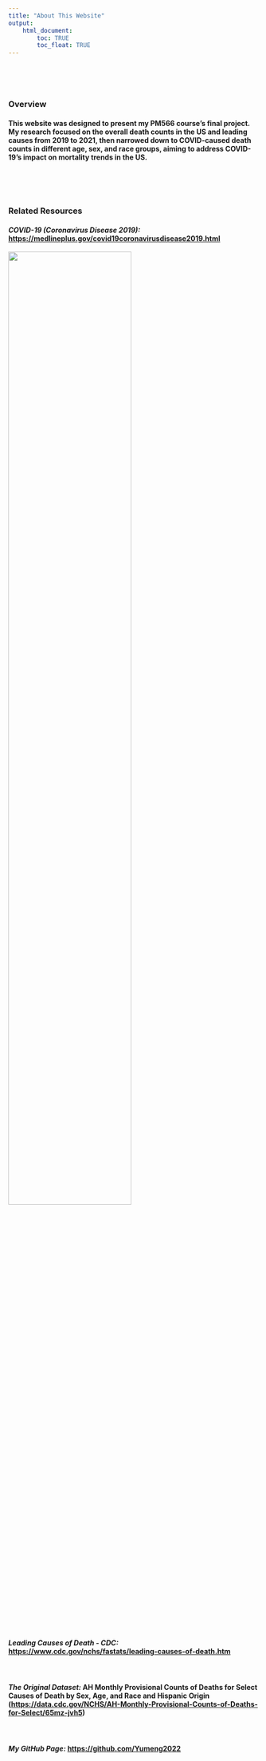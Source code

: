 ```yaml
---
title: "About This Website"
output: 
    html_document:
        toc: TRUE
        toc_float: TRUE
---
```


<br>

<br>

### **Overview**  


#### This website was designed to present my PM566 course's final project. My research focused on the overall death counts in the US and leading causes from 2019 to 2021, then narrowed down to COVID-caused death counts in different age, sex, and race groups, aiming to address COVID-19's impact on mortality trends in the US.

<br>

<br>

### **Related Resources**


#### *COVID-19 (Coronavirus Disease 2019):* <https://medlineplus.gov/covid19coronavirusdisease2019.html>
![](covid.jpeg){width=70%}

<br>

#### *Leading Causes of Death - CDC:* <https://www.cdc.gov/nchs/fastats/leading-causes-of-death.htm>

<br>

#### *The Original Dataset:* AH Monthly Provisional Counts of Deaths for Select Causes of Death by Sex, Age, and Race and Hispanic Origin (<https://data.cdc.gov/NCHS/AH-Monthly-Provisional-Counts-of-Deaths-for-Select/65mz-jvh5>)

<br>

#### *My GitHub Page:* <https://github.com/Yumeng2022>

<br>

<br>

<br>

<br>




